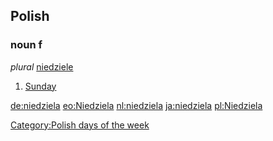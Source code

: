 ==Polish==
===noun f===
''plural'' [[niedziele]]

# [[Sunday]]

[[Category:Polish days of the week]]

[[de:niedziela]]
[[eo:Niedziela]]
[[nl:niedziela]]
[[ja:niedziela]]
[[pl:Niedziela]]